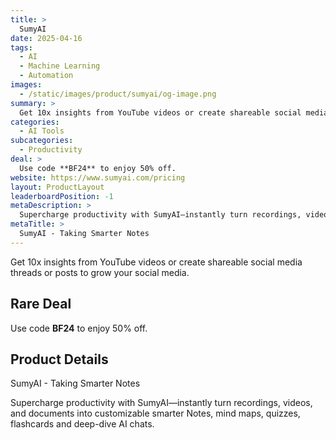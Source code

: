 ```yaml
---
title: >
  SumyAI
date: 2025-04-16
tags:
  - AI
  - Machine Learning
  - Automation
images:
  - /static/images/product/sumyai/og-image.png
summary: >
  Get 10x insights from YouTube videos or create shareable social media threads or posts to grow your social media.
categories:
  - AI Tools
subcategories:
  - Productivity
deal: >
  Use code **BF24** to enjoy 50% off.
website: https://www.sumyai.com/pricing
layout: ProductLayout
leaderboardPosition: -1
metaDescription: >
  Supercharge productivity with SumyAI—instantly turn recordings, videos, and documents into customizable smarter Notes, mind maps, quizzes, flashcards and deep-dive AI chats.
metaTitle: >
  SumyAI - Taking Smarter Notes
---
```

Get 10x insights from YouTube videos or create shareable social media threads or posts to grow your social media.

## Rare Deal

Use code **BF24** to enjoy 50% off.

## Product Details

SumyAI - Taking Smarter Notes

Supercharge productivity with SumyAI—instantly turn recordings, videos, and documents into customizable smarter Notes, mind maps, quizzes, flashcards and deep-dive AI chats.
